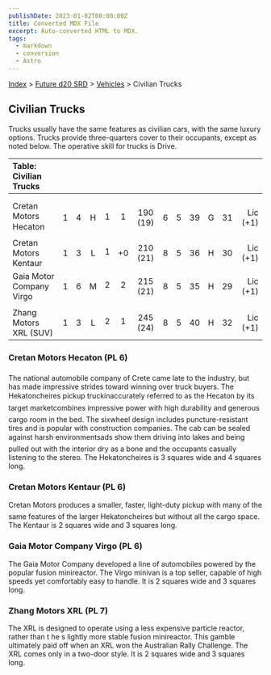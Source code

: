 ```yaml
---
publishDate: 2023-01-02T00:00:00Z
title: Converted MDX File
excerpt: Auto-converted HTML to MDX.
tags:
  - markdown
  - conversion
  - Astro
---
```


[Index](-index) > [Future d20 SRD](future-d20-srd-index) > [Vehicles](future-d20-srd-vehicles-index) > Civilian Trucks

## Civilian Trucks

Trucks usually have the same features as civilian cars, with the same luxury options. Trucks provide three-quarters cover to their occupants, except as noted below. The operative skill for trucks is Drive.

| Table: Civilian Trucks   |     |     |     |     |     |          |     |     |     |     |     |          |
| :----------------------- | :-: | :-: | :-: | :-: | :-: | :------: | :-: | :-: | :-: | :-: | :-: | -------: |
|                          |     |     |     |     |     |          |     |     |     |     |     |          |
|                          |     |     |     |     |     |          |     |     |     |     |     |          |
| Cretan Motors Hecaton    |  1  |  4  |  H  |  1  |  1  | 190 (19) |  6  |  5  | 39  |  G  | 31  | Lic (+1) |
| Cretan Motors Kentaur    |  1  |  3  |  L  |  1  | +0  | 210 (21) |  8  |  5  | 36  |  H  | 30  | Lic (+1) |
| Gaia Motor Company Virgo |  1  |  6  |  M  |  2  |  2  | 215 (21) |  8  |  5  | 35  |  H  | 29  | Lic (+1) |
|                          |     |     |     |     |     |          |     |     |     |     |     |          |
| Zhang Motors XRL (SUV)   |  1  |  3  |  L  |  2  |  1  | 245 (24) |  8  |  5  | 40  |  H  | 32  | Lic (+1) |

### Cretan Motors Hecaton (PL 6)

The national automobile company of Crete came late to the industry, but has made impressive strides toward winning over truck buyers. The Hekatoncheires pickup truckinaccurately referred to as the Hecaton by its target marketcombines impressive power with high durability and generous cargo room in the bed. The sixwheel design includes puncture-resistant tires and is popular with construction companies. The cab can be sealed against harsh environmentsads show them driving into lakes and being pulled out with the interior dry as a bone and the occupants casually listening to the stereo. The Hekatoncheires is 3 squares wide and 4 squares long.

### Cretan Motors Kentaur (PL 6)

Cretan Motors produces a smaller, faster, light-duty pickup with many of the same features of the larger Hekatoncheires but without all the cargo space. The Kentaur is 2 squares wide and 3 squares long.

### Gaia Motor Company Virgo (PL 6)

The Gaia Motor Company developed a line of automobiles powered by the popular fusion minireactor. The Virgo minivan is a top seller, capable of high speeds yet comfortably easy to handle. It is 2 squares wide and 3 squares long.

### Zhang Motors XRL (PL 7)

The XRL is designed to operate using a less expensive particle reactor, rather than t he s lightly more stable fusion minireactor. This gamble ultimately paid off when an XRL won the Australian Rally Challenge. The XRL comes only in a two-door style. It is 2 squares wide and 3 squares long.
